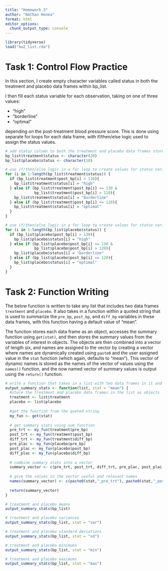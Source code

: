 ```yaml
---
title: "Homework 3"
author: "Nathan Honea"
format: html
editor_options: 
  chunk_output_type: console
---
```



```r
library(tidyverse)
load("hw2_list.rda")
```

# Task 1: Control Flow Practice

In this section, I create empty character variables called status in both the treatment and placebo data frames within bp_list. 

I then fill each status variable for each observation, taking on one of three values:

* "high"
* "borderline"
* "optimal" 

depending on the post-treatment blood pressure score. This is done using separate for loops for each data frame, with if/then/else logic used to assign the status values.
```r
# add status column to both the treatment and placebo data frames stored in bp_list
bp_list$treatment$status <- character(20)
bp_list$placebo$status <- character(10)

# use if/then/else logic in a for loop to create values for status variable in treatment data frame
for (i in 1:length(bp_list$treatment$status)) {
  if (bp_list$treatment$post_bp[i] > 130){
    bp_list$treatment$status[i] = "high"
  } else if (bp_list$treatment$post_bp[i] <= 130 & 
             bp_list$treatment$post_bp[i] > 120){
    bp_list$treatment$status[i] = "borderline"
  } else if (bp_list$treatment$post_bp[i] <= 120){
    bp_list$treatment$status[i] = "optimal"
  }
}

# use if/then/else logic in a for loop to create values for status variable in placebo data frame
for (i in 1:length(bp_list$placebo$status)) {
  if (bp_list$placebo$post_bp[i] > 130){
    bp_list$placebo$status[i] = "high"
  } else if (bp_list$placebo$post_bp[i] <= 130 & 
             bp_list$placebo$post_bp[i] > 120){
    bp_list$placebo$status[i] = "borderline"
  } else if (bp_list$placebo$post_bp[i] <= 120){
    bp_list$placebo$status[i] = "optimal"
  }
}
```

# Task 2: Function Writing

The below function is written to take any list that includes two data frames `treatment` and `placebo`. It also takes in a function within a quoted string that is used to summarize the `pre_bp`, `post_bp`, and `diff_bp` variables in these data frames, with this function having a default value of "mean". 

The function stores each data frame as an object, accesses the summary function using `get(stat)`, and then stores the summary values from the variables of interest in objects. The objects are then combined into a vector of length six, and names are assigned to the vector by creating a vector where names are dynamically created using `paste0` and the user assigned value in the `stat` function (which again, defaults to "mean"). This vector of dynamic names is stored as the names of the vector of values using the `names()` function, and the now named vector of summary values is output using the `return()` function.



```r

# write a function that takes in a list with two data frames in it and function to find a summary of a numeric column with a default of "mean"
output_summary_stats <- function(list, stat = "mean") {
  #store the treatment and placebo data frames in the list as objects
  treatment <- list$treatment
  placebo <- list$placebo
  
  #get the function from the quoted string
  my_fun <- get(stat) 
  
  # get summary stats using sum_function
  pre_trt <- my_fun(treatment$pre_bp)
  post_trt <- my_fun(treatment$post_bp)
  diff_trt <- my_fun(treatment$diff_bp)
  pre_plac <- my_fun(placebo$pre_bp)
  post_plac <- my_fun(placebo$post_bp)
  diff_plac <- my_fun(placebo$diff_bp)
  
  # combine summary stats into a vector
  summary_vector <- c(pre_trt, post_trt, diff_trt, pre_plac, post_plac, diff_plac)
  
  # give the values in the vector useful and relevant names
  names(summary_vector) <- c(paste0(stat,"_pre_trt"), paste0(stat,"_post_trt"), paste0(stat,"_diff_trt"), paste0(stat,"_pre_plac"), paste0(stat,"_post_plac"), paste0(stat,"_diff_plac"))
  
  return(summary_vector)
}

# treatment and placebo means
output_summary_stats(bp_list)

# treatment and placebo variances
output_summary_stats(bp_list, stat = "var")

# treatment and placebo standard deviations
output_summary_stats(bp_list, stat = "sd")

# treatment and placebo minimums
output_summary_stats(bp_list, stat = "min")

# treatment and placebo maximums
output_summary_stats(bp_list, stat = "max")
```
